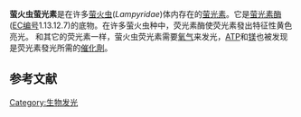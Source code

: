 {{expert|time=2015-03-06T18:03:56+00:00}}
{{Chembox
| ImageFile = Firefly luciferin.svg
| ImageSize = 200px
| IUPACName = (4''S'')-2-(6-hydroxy-1,3-benzothiazol-2-yl)-4,5-dihydrothiazole-4-carboxylic acid
| OtherNames = <small>D</small>-(−)-Luciferin
| Section1 = {{Chembox Identifiers
| CASNo = 2591-17-5
| CASNo_Ref = {{cascite|changed|??}}
|   PubChem  =  5484207
|   ChemSpiderID  =  4588411
|   ChemSpiderID1  =  16735812
|  ChemSpiderID1_Comment  =  One of the other tautomeric representations 
|   InChI  =  InChI=1S/C11H8N2O3S2/c14-5-1-2-6-8(3-5)18-10(12-6)9-13-7(4-17-9)11(15)16/h1-3,7,13H,4H2,(H,15,16)/b10-9+/t7-/m1/s1
|   InChI1  =  InChI=1S/C11H8N2O3S2/c14-5-1-2-6-8(3-5)18-10(12-6)9-13-7(4-17-9)11(15)16/h1-3,7,14H,4H2,(H,15,16)/t7-/m1/s1
|  InChI_Comment  =  One of the other tautomeric representations 
|   SMILES  =  O=C(O)[C@@H]1/N=C(\SC1)c2sc3cc(O)ccc3n2
}}
| Section2 = {{Chembox Properties
|  C=11|H=8|N=2|O=3|S=2
|  Appearance = 
|  Density = 
|  MeltingPt = 
|  BoilingPt = 
|  Solubility = }}
| Section3 = {{Chembox Hazards
|  MainHazards = 
|  FlashPt = 
|  Autoignition = }}
}}

'''萤火虫萤光素'''是在许多[[萤火虫|萤火虫]](''Lampyridae'')体内存在的[[萤光素|萤光素]]。它是[[萤光素酶|萤光素酶]]([[EC编号|EC编号]]1.13.12.7)的底物。在许多萤火虫种中，荧光素酶使荧光素發出特征性黄色亮光。
和其它的荧光素一样，萤火虫荧光素需要[[氧气|氧气]]来发光，[[三磷酸腺苷|ATP]]和[[镁|镁]]也被发现是荧光素發光所需的[[催化劑|催化劑]]。

==参考文献==
{{reflist}}

{{小作品|生物化学}}

[[Category:生物发光|Category:生物发光]]